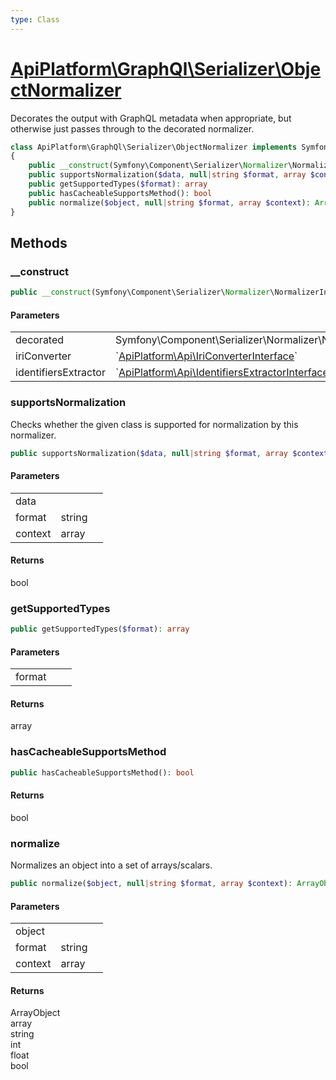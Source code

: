 ```yaml
---
type: Class
---
```


# [ApiPlatform\GraphQl\Serializer\ObjectNormalizer](/docs/v3.1/reference/GraphQl/Serializer/ObjectNormalizer)

Decorates the output with GraphQL metadata when appropriate, but otherwise just
passes through to the decorated normalizer.

```php
class ApiPlatform\GraphQl\Serializer\ObjectNormalizer implements Symfony\Component\Serializer\Normalizer\NormalizerInterface, `<a href="/docs/v3.1/reference/Serializer/CacheableSupportsMethodInterface">ApiPlatform\Serializer\CacheableSupportsMethodInterface</a>`
{
    public __construct(Symfony\Component\Serializer\Normalizer\NormalizerInterface $decorated, `<a href="/docs/v3.1/reference/Api/IriConverterInterface">ApiPlatform\Api\IriConverterInterface</a>` $iriConverter, `<a href="/docs/v3.1/reference/Api/IdentifiersExtractorInterface">ApiPlatform\Api\IdentifiersExtractorInterface</a>` $identifiersExtractor)
    public supportsNormalization($data, null|string $format, array $context): bool
    public getSupportedTypes($format): array
    public hasCacheableSupportsMethod(): bool
    public normalize($object, null|string $format, array $context): ArrayObject|array|string|int|float|bool
}
```
## Methods

### __construct



```php
public __construct(Symfony\Component\Serializer\Normalizer\NormalizerInterface $decorated, `<a href="/docs/v3.1/reference/Api/IriConverterInterface">ApiPlatform\Api\IriConverterInterface</a>` $iriConverter, `<a href="/docs/v3.1/reference/Api/IdentifiersExtractorInterface">ApiPlatform\Api\IdentifiersExtractorInterface</a>` $identifiersExtractor)
```

#### Parameters

<table><tbody>
<tr><td>decorated</td><td>Symfony\Component\Serializer\Normalizer\NormalizerInterface</td><td></td></tr><tr><td>iriConverter</td><td>`<a href="/docs/v3.1/reference/Api/IriConverterInterface">ApiPlatform\Api\IriConverterInterface</a>`</td><td></td></tr><tr><td>identifiersExtractor</td><td>`<a href="/docs/v3.1/reference/Api/IdentifiersExtractorInterface">ApiPlatform\Api\IdentifiersExtractorInterface</a>`</td><td></td></tr>
</tbody>
</table>

### supportsNormalization

Checks whether the given class is supported for normalization by this normalizer.

```php
public supportsNormalization($data, null|string $format, array $context): bool
```

#### Parameters

<table><tbody>
<tr><td>data</td><td></td><td></td></tr><tr><td>format</td><td>string</td><td></td></tr><tr><td>context</td><td>array</td><td></td></tr>
</tbody>
</table>

#### Returns

bool

### getSupportedTypes



```php
public getSupportedTypes($format): array
```

#### Parameters

<table><tbody>
<tr><td>format</td><td></td><td></td></tr>
</tbody>
</table>

#### Returns

array

### hasCacheableSupportsMethod



```php
public hasCacheableSupportsMethod(): bool
```

#### Returns

bool

### normalize

Normalizes an object into a set of arrays/scalars.

```php
public normalize($object, null|string $format, array $context): ArrayObject|array|string|int|float|bool
```

#### Parameters

<table><tbody>
<tr><td>object</td><td></td><td></td></tr><tr><td>format</td><td>string</td><td></td></tr><tr><td>context</td><td>array</td><td></td></tr>
</tbody>
</table>

#### Returns

ArrayObject<br />array<br />string<br />int<br />float<br />bool
